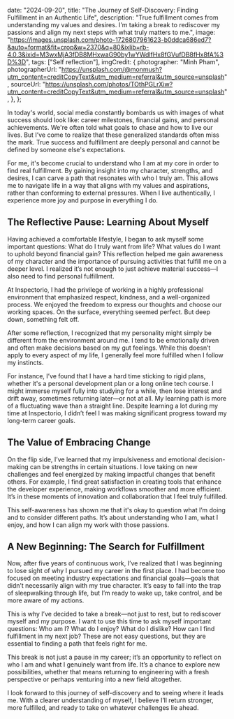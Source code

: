 

  date: "2024-09-20",
  title:
    "The Journey of Self-Discovery: Finding Fulfillment in an Authentic Life",
  description:
    "True fulfillment comes from understanding my values and desires. I'm taking a break to rediscover my passions and align my next steps with what truly matters to me.",
  image:
    "https://images.unsplash.com/photo-1726807961623-b0ddca686ed7?&auto=format&fit=crop&w=2370&q=80&ixlib=rb-4.0.3&ixid=M3wxMjA3fDB8MHxwaG90by1wYWdlfHx8fGVufDB8fHx8fA%3D%3D",
  tags: ["Self reflection"],
  imgCredit: {
    photographer: "Minh Pham",
    photographerUrl:
      "https://unsplash.com/@monmush?utm_content=creditCopyText&utm_medium=referral&utm_source=unsplash",
    sourceUrl:
      "https://unsplash.com/photos/TOthPGLrXiw?utm_content=creditCopyText&utm_medium=referral&utm_source=unsplash",
  },
};


In today's world, social media constantly bombards us with images of what success should look like: career milestones, financial gains, and personal achievements. We're often told what goals to chase and how to live our lives. But I’ve come to realize that these generalized standards often miss the mark. True success and fulfillment are deeply personal and cannot be defined by someone else's expectations.

For me, it's become crucial to understand who I am at my core in order to find real fulfillment. By gaining insight into my character, strengths, and desires, I can carve a path that resonates with who I truly am. This allows me to navigate life in a way that aligns with my values and aspirations, rather than conforming to external pressures. When I live authentically, I experience more joy and purpose in everything I do.

## The Reflective Pause: Learning About Myself

Having achieved a comfortable lifestyle, I began to ask myself some important questions: What do I truly want from life? What values do I want to uphold beyond financial gain? This reflection helped me gain awareness of my character and the importance of pursuing activities that fulfill me on a deeper level. I realized it’s not enough to just achieve material success—I also need to find personal fulfillment.

At Inspectorio, I had the privilege of working in a highly professional environment that emphasized respect, kindness, and a well-organized process. We enjoyed the freedom to express our thoughts and choose our working spaces. On the surface, everything seemed perfect. But deep down, something felt off.

After some reflection, I recognized that my personality might simply be different from the environment around me. I tend to be emotionally driven and often make decisions based on my gut feelings. While this doesn’t apply to every aspect of my life, I generally feel more fulfilled when I follow my instincts.

For instance, I’ve found that I have a hard time sticking to rigid plans, whether it's a personal development plan or a long online tech course. I might immerse myself fully into studying for a while, then lose interest and drift away, sometimes returning later—or not at all. My learning path is more of a fluctuating wave than a straight line. Despite learning a lot during my time at Inspectorio, I didn’t feel I was making significant progress toward my long-term career goals.

## The Value of Embracing Change

On the flip side, I’ve learned that my impulsiveness and emotional decision-making can be strengths in certain situations. I love taking on new challenges and feel energized by making impactful changes that benefit others. For example, I find great satisfaction in creating tools that enhance the developer experience, making workflows smoother and more efficient. It’s in these moments of innovation and collaboration that I feel truly fulfilled.

This self-awareness has shown me that it's okay to question what I’m doing and to consider different paths. It’s about understanding who I am, what I enjoy, and how I can align my work with those passions.

## A New Beginning: The Search for Fulfillment

Now, after five years of continuous work, I’ve realized that I was beginning to lose sight of why I pursued my career in the first place. I had become too focused on meeting industry expectations and financial goals—goals that didn’t necessarily align with my true character. It’s easy to fall into the trap of sleepwalking through life, but I’m ready to wake up, take control, and be more aware of my actions.

This is why I’ve decided to take a break—not just to rest, but to rediscover myself and my purpose. I want to use this time to ask myself important questions: Who am I? What do I enjoy? What do I dislike? How can I find fulfillment in my next job? These are not easy questions, but they are essential to finding a path that feels right for me.

This break is not just a pause in my career; it’s an opportunity to reflect on who I am and what I genuinely want from life. It’s a chance to explore new possibilities, whether that means returning to engineering with a fresh perspective or perhaps venturing into a new field altogether.

I look forward to this journey of self-discovery and to seeing where it leads me. With a clearer understanding of myself, I believe I’ll return stronger, more fulfilled, and ready to take on whatever challenges lie ahead.
